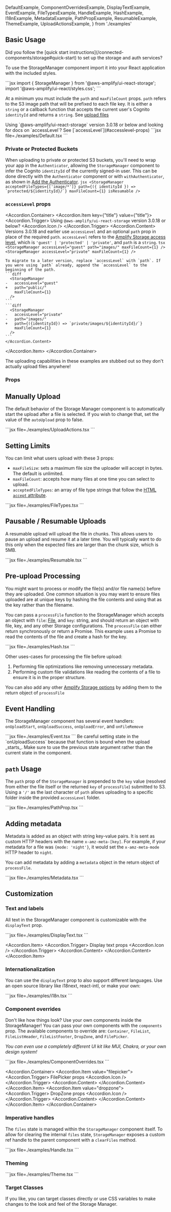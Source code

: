 

  DefaultExample,
  ComponentOverridesExample,
  DisplayTextExample,
  EventExample,
  FileTypesExample,
  HandleExample,
  HashExample,
  I18nExample,
  MetadataExample,
  PathPropExample,
  ResumableExample,
  ThemeExample,
  UploadActionsExample,
} from './examples'

<DefaultExample />

## Basic Usage

<Alert variation="warning" heading="Wait!">
  Did you follow the [quick start instructions](/connected-components/storage#quick-start) to set up the storage and auth services?
</Alert>

<AppDirectoryAlert />

To use the StorageManager component import it into your React application with the included styles. 

<InstallScripts component="storage" />

<ExampleCode>
```jsx
import { StorageManager } from '@aws-amplify/ui-react-storage';
import '@aws-amplify/ui-react/styles.css';
```
</ExampleCode>

At a minimum you must include the `path` and `maxFileCount` props. `path` refers to the S3 image path that will be prefixed to each file key. It is either a `string` or a callback function that accepts the current user's Cognito `identityId` and returns a `string`. See [upload files](https://docs.amplify.aws/react/build-a-backend/storage/upload-files/) 

<Alert variation="info" heading="Version 3.0.18">
  Using `@aws-amplify/ui-react-storage` version 3.0.18 or below and looking for docs on `accessLevel`? See [`accessLevel`](#accesslevel-props)
</Alert>

<Example>
  <DefaultExample />
  <ExampleCode>
    ```jsx file=./examples/Default.tsx
    ```
  </ExampleCode>
</Example>

### Private or Protected Buckets
When uploading to private or protected S3 buckets, you'll need to wrap your app in the `Authenticator`, allowing the `StorageManager` component to infer the Cognito `identityId` of the currently signed-in user. This can be done directly with the `Authenticator` component or with `withAuthenticator`, as shown in [Add the Authenticator](/connected-components/authenticator#step-3-add-the-authenticator).
<Example>
  <ExampleCode>
    ```jsx
    <StorageManager
      acceptedFileTypes={['image/*']}
      path={({ identityId }) => `protected/${identityId}/`}
      maxFileCount={1}
      isResumable
    />
    ```
  </ExampleCode>
</Example>

### `accessLevel` props
<Accordion.Container>
  <Accordion.Item key={"title"} value={"title"}>
    <Accordion.Trigger>
      Using `@aws-amplify/ui-react-storage` version 3.0.18 or below?
      <Accordion.Icon />
    </Accordion.Trigger>
    <Accordion.Content>
      Versions 3.0.18 and earlier use `accessLevel` and an optional `path` prop in place of the required `path`. `accessLevel` refers to the [Amplify Storage access level](https://docs.amplify.aws/lib/storage/configureaccess/q/platform/js/), which is `'guest' | 'protected' | 'private'`, and `path` is a `string`.
    ```tsx
    <StorageManager
      accessLevel="guest"
      path="images/"
      maxFileCount={1}
    />
    <StorageManager
      accessLevel="private"
      maxFileCount={1}
    />
    ```

    To migrate to a later version, replace `accessLevel` with `path`. If you were using `path` already, append the `accessLevel` to the beginning of the path.
    ```diff
      <StorageManager
    -   accessLevel="guest"
    +   path="public/"
        maxFileCount={1}
      />
    ```
    ```diff
      <StorageManager
    -   accessLevel="private"
    -   path="images/"
    +   path={({identityId}) => `private/images/${identityId}/`}
        maxFileCount={1}
      />
    ```
    </Accordion.Content>
  </Accordion.Item>
</Accordion.Container>

<Alert variation="info">
  The uploading capabilities in these examples are stubbed out so they don't actually upload files anywhere!
</Alert>

### Props

<ReactPropsTable props={STORAGE_MANAGER} />

## Manually Upload

The default behavior of the Storage Manager component is to automatically start the upload after a file is selected. If you wish to change that, set the value of the `autoUpload` prop to false.

<Example>
  <UploadActionsExample />
  <ExampleCode>
    ```jsx file=./examples/UploadActions.tsx
    ```
  </ExampleCode>
</Example>

## Setting Limits

You can limit what users upload with these 3 props:

* `maxFileSize`: sets a maximum file size the uploader will accept in bytes. The default is unlimited.
* `maxFileCount`: accepts how many files at one time you can select to upload.
* `acceptedFileTypes`: an array of file type strings that follow the [HTML `accept` attribute](https://developer.mozilla.org/en-US/docs/Web/HTML/Attributes/accept).

<Example>
  <FileTypesExample />
  <ExampleCode>
    ```jsx file=./examples/FileTypes.tsx
    ```
  </ExampleCode>
</Example>


## Pausable / Resumable Uploads

A resumable upload will upload the file in chunks. This allows users to pause an upload and resume it at a later time. You will typically want to do this only when the expected files are larger than the chunk size, which is 5MB.

<Example>
  <ResumableExample />
  <ExampleCode>
    ```jsx file=./examples/Resumable.tsx
    ```
  </ExampleCode>
</Example>

## Pre-upload Processing

You might want to process or modify the file(s) and/or file name(s) before they are uploaded. One common situation is you may want to ensure files uploaded are at unique keys by hashing the file contents and using that as the key rather than the filename.

You can pass a `processFile` function to the StorageManager which accepts an object with `file`: [File](https://developer.mozilla.org/en-US/docs/Web/API/File), and `key`: string, and should return an object with file, key, and any other Storage configurations. The `processFile` can either return synchronously or return a Promise. This example uses a Promise to read the contents of the file and create a hash for the key.

<Example>
  <HashExample />
  <ExampleCode>
    ```jsx file=./examples/Hash.tsx
    ```
  </ExampleCode>
</Example>

Other uses-cases for processing the file before upload:

1. Performing file optimizations like removing unnecessary metadata.
1. Performing custom file validations like reading the contents of a file to ensure it is in the proper structure.

You can also add any other [Amplify Storage options](https://docs.amplify.aws/lib/storage/upload/q/platform/js/#encrypted-uploads) by adding them to the return object of `processFile`

## Event Handling

The StorageManager component has several event handlers: `onUploadStart`, `onUploadSuccess`, `onUploadError`, and `onFileRemove`

<Example>
  <EventExample />
  <ExampleCode>
    ```jsx file=./examples/Event.tsx
    ```
  </ExampleCode>
</Example>

<Alert variation="warning" heading="Use a previousState">
Be careful setting state in the `onUploadSuccess` because that function is bound when the upload _starts_. Make sure to use the previous state argument rather than the current state in the component.
</Alert>

## `path` Usage

The `path` prop of the `StorageManager` is prepended to the `key` value (resolved from either the file itself or the returned `key` of `processFile`) submitted to S3. Using a `'/'` as the last character of `path` allows uploading to a specific folder inside the provided `accessLevel` folder.

<Example>
  <ExampleCode>
    ```jsx file=./examples/PathProp.tsx
    ```
  </ExampleCode>
</Example>

## Adding metadata

Metadata is added as an object with string key-value pairs. It is sent as custom HTTP headers with the name `x-amz-meta-[key]`. For example, if your metadata for a file was `{mode: 'night'}`, it would set the `x-amz-meta-mode` HTTP header to `night`.

You can add metadata by adding a `metadata` object in the return object of `processFile`. 

<Example>
  <MetadataExample />
  <ExampleCode>
    ```jsx file=./examples/Metadata.tsx
    ```
  </ExampleCode>
</Example>

## Customization

### Text and labels

All text in the StorageManager component is customizable with the `displayText` prop. 

<Example>
  <DisplayTextExample />
  <ExampleCode>
    ```jsx file=./examples/DisplayText.tsx
    ```
  </ExampleCode>
</Example>


<Accordion.Item>
  <Accordion.Trigger>
    Display text props
    <Accordion.Icon />
  </Accordion.Trigger>
  <Accordion.Content>
    <ReactPropsTable props={DISPLAY_TEXT} />
  </Accordion.Content>
</Accordion.Item>

### Internationalization

You can use the `displayText` prop to also support different languages. Use an open source library like i18next, react-intl, or make your own:

<Example>
  <I18nExample />
  <ExampleCode>
    ```jsx file=./examples/i18n.tsx
    ```
  </ExampleCode>
</Example>

### Component overrides

Don't like how things look? Use your own components inside the StorageManager! You can pass your own components with the `components` prop. The available components to override are: `Container`, `FileList`, `FileListHeader`, `FileListFooter`, `DropZone`, and `FilePicker`. 

_You can even use a completely different UI kit like MUI, Chakra, or your own design system!_

<Example>
  <ComponentOverridesExample />
  <ExampleCode>
    ```jsx file=./examples/ComponentOverrides.tsx
    ```
  </ExampleCode>
</Example>

<Accordion.Container>
  <Accordion.Item value="filepicker">
    <Accordion.Trigger>
      FilePicker props
      <Accordion.Icon />
    </Accordion.Trigger>
    <Accordion.Content>
      <ReactPropsTable props={FILE_PICKER} />
    </Accordion.Content>
  </Accordion.Item>
  <Accordion.Item value="dropzone">
    <Accordion.Trigger>
      DropZone props
      <Accordion.Icon />
    </Accordion.Trigger>
    <Accordion.Content>
      <ReactPropsTable props={DROPZONE_PROPS} />
    </Accordion.Content>
  </Accordion.Item>
</Accordion.Container>

### Imperative handles

The `files` state is managed within the `StorageManager` component itself. To allow for clearing the internal `files` state, `StorageManager` exposes a custom ref handle to the parent component with a `clearFiles` method.

<Example>
  <HandleExample />
  <ExampleCode>
    ```jsx file=./examples/Handle.tsx
    ```
  </ExampleCode>
</Example>

### Theming

<Example>
  <ThemeExample />
  <ExampleCode>
    ```jsx file=./examples/Theme.tsx
    ```
  </ExampleCode>
</Example>


### Target Classes

If you like, you can target classes directly or use CSS variables to make changes to the look and feel of the Storage Manager. 

<ComponentStyleDisplay componentName="StorageManager" />
